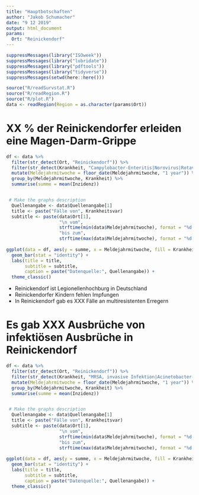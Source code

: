 ```yaml
---
title: "Hauptbotschaften"
author: "Jakob Schumacher"
date: "9 12 2019"
output: html_document
params:
  Ort: "Reinickendorf"
---
```

```r
suppressMessages(library("ISOweek"))
suppressMessages(library("lubridate"))
suppressMessages(library("pdftools"))
suppressMessages(library("tidyverse"))
suppressMessages(setwd(here::here()))

source("R/readSurvstat.R")
source("R/readRegion.R")
source("R/plot.R")
data <- readRegion(Region = as.character(params$Ort))
```


# XX % der Reinickendorfer erleiden eine Magen-Darm-Grippe 
```r
df <- data %>% 
  filter(str_detect(Ort, "Reinickendorf")) %>% 
  filter(str_detect(Krankheit, "Campylobacter-Enteritis|Norovirus|Rotavirus|Salmonellose|Yersiniose|Listeriose")) %>% 
  mutate(Meldejahrmitwoche = floor_date(Meldejahrmitwoche, "1 year")) %>%
  group_by(Meldejahrmitwoche, Krankheit) %>% 
  summarise(summe = mean(Inzidenz))


 # Make the graphs description
  Quellenangabe <- data$Quellenangabe[1]
  title <- paste("Fälle von", Krankheitsvar)
  subtitle <- paste(data$Ort[1], 
                    "\n vom", 
                    strftime(min(data$Meldejahrmitwoche), format = "%d.%m.%Y"),
                    "bis zum",
                    strftime(max(data$Meldejahrmitwoche), format = "%d.%m.%Y"))
  
ggplot(data = df, aes(y = summe, x = Meldejahrmitwoche, fill = Krankheit)) +
  geom_bar(stat = "identity") +
  labs(title = title,
       subtitle = subtitle,
       caption = paste("Datenquelle:", Quellenangabe)) +
  theme_classic() 

```



- Reinickendorf ist Legionellenhochburg in Deutschland
- Reinickendorfer Kindern fehlen Impfungen
- In Reinickendorf gab es XXX Fälle an multiresistenten Erregern


# Es gab XXX Ausbrüche von infektiösen Ausbrüche in Reinickendorf
```r
df <- data %>% 
  filter(str_detect(Ort, "Reinickendorf")) %>% 
  filter(str_detect(Krankheit, "MRSA, invasive Infektion|Acinetobacter-Infektion oder –Kolonisation|Clostridioides difficile|nterobacteriaceae-Infektion oder –Kolonisation ")) %>% 
  mutate(Meldejahrmitwoche = floor_date(Meldejahrmitwoche, "1 year")) %>%
  group_by(Meldejahrmitwoche, Krankheit) %>% 
  summarise(summe = mean(Inzidenz))


 # Make the graphs description
  Quellenangabe <- data$Quellenangabe[1]
  title <- paste("Fälle von", Krankheitsvar)
  subtitle <- paste(data$Ort[1], 
                    "\n vom", 
                    strftime(min(data$Meldejahrmitwoche), format = "%d.%m.%Y"),
                    "bis zum",
                    strftime(max(data$Meldejahrmitwoche), format = "%d.%m.%Y"))
  
ggplot(data = df, aes(y = summe, x = Meldejahrmitwoche, fill = Krankheit)) +
  geom_bar(stat = "identity") +
  labs(title = title,
       subtitle = subtitle,
       caption = paste("Datenquelle:", Quellenangabe)) +
  theme_classic() 

```
